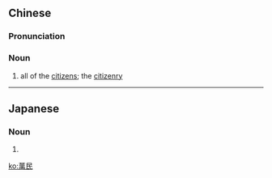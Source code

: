 {{also|万民}}
==Chinese==
{{zh-forms|s=万民}}

===Pronunciation===
{{zh-pron
|m=wànmín
|h=pfs=van-mìn
|cat=n
}}

===Noun===
{{zh-noun}}

# {{lb|zh|archaic}} all of the [[citizen]]s; the [[citizenry]]

----

==Japanese==
{{ja-kanjitab|ばん|みん|yomi=o}}

===Noun===
{{ja-noun|shin=万民|ばんみん}}

# {{alternative spelling of|万民|lang=ja}}

[[ko:萬民]]